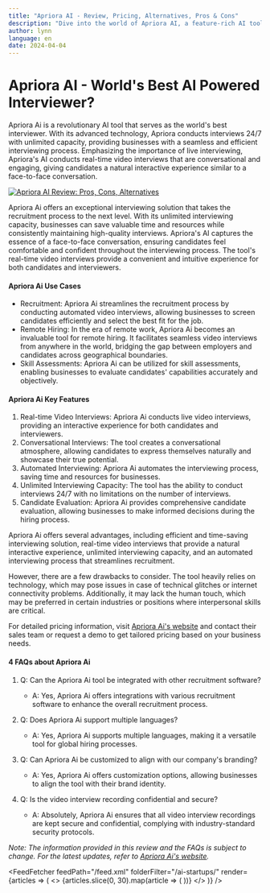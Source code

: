 ```yaml
---
title: "Apriora AI - Review, Pricing, Alternatives, Pros & Cons"
description: "Dive into the world of Apriora AI, a feature-rich AI tool. Learn about its features, pricing, and how it's making an impact. Don't miss out!"
author: lynn
language: en
date: 2024-04-04
---
```


# Apriora AI - World's Best AI Powered Interviewer?
        
Apriora Ai is a revolutionary AI tool that serves as the world's best interviewer. With its advanced technology, Apriora conducts interviews 24/7 with unlimited capacity, providing businesses with a seamless and efficient interviewing process. Emphasizing the importance of live interviewing, Apriora's AI conducts real-time video interviews that are conversational and engaging, giving candidates a natural interactive experience similar to a face-to-face conversation.


<BlogHeader />


[![Apriora AI Review: Pros, Cons, Alternatives](/ai-startups/apriora-ai.png)](https://www.apriora.ai/)



Apriora Ai offers an exceptional interviewing solution that takes the recruitment process to the next level. With its unlimited interviewing capacity, businesses can save valuable time and resources while consistently maintaining high-quality interviews. Apriora's AI captures the essence of a face-to-face conversation, ensuring candidates feel comfortable and confident throughout the interviewing process. The tool's real-time video interviews provide a convenient and intuitive experience for both candidates and interviewers.

#### Apriora Ai Use Cases

- Recruitment: Apriora Ai streamlines the recruitment process by conducting automated video interviews, allowing businesses to screen candidates efficiently and select the best fit for the job.
- Remote Hiring: In the era of remote work, Apriora Ai becomes an invaluable tool for remote hiring. It facilitates seamless video interviews from anywhere in the world, bridging the gap between employers and candidates across geographical boundaries.
- Skill Assessments: Apriora Ai can be utilized for skill assessments, enabling businesses to evaluate candidates' capabilities accurately and objectively.

#### Apriora Ai Key Features

1. Real-time Video Interviews: Apriora Ai conducts live video interviews, providing an interactive experience for both candidates and interviewers.
2. Conversational Interviews: The tool creates a conversational atmosphere, allowing candidates to express themselves naturally and showcase their true potential.
3. Automated Interviewing: Apriora Ai automates the interviewing process, saving time and resources for businesses.
4. Unlimited Interviewing Capacity: The tool has the ability to conduct interviews 24/7 with no limitations on the number of interviews.
5. Candidate Evaluation: Apriora Ai provides comprehensive candidate evaluation, allowing businesses to make informed decisions during the hiring process.

Apriora Ai offers several advantages, including efficient and time-saving interviewing solution, real-time video interviews that provide a natural interactive experience, unlimited interviewing capacity, and an automated interviewing process that streamlines recruitment.

However, there are a few drawbacks to consider. The tool heavily relies on technology, which may pose issues in case of technical glitches or internet connectivity problems. Additionally, it may lack the human touch, which may be preferred in certain industries or positions where interpersonal skills are critical.

For detailed pricing information, visit [Apriora Ai's website](https://www.apriora.ai/) and contact their sales team or request a demo to get tailored pricing based on your business needs.

#### 4 FAQs about Apriora Ai

1. Q: Can the Apriora Ai tool be integrated with other recruitment software?
   - A: Yes, Apriora Ai offers integrations with various recruitment software to enhance the overall recruitment process.

2. Q: Does Apriora Ai support multiple languages?
   - A: Yes, Apriora Ai supports multiple languages, making it a versatile tool for global hiring processes.

3. Q: Can Apriora Ai be customized to align with our company's branding?
   - A: Yes, Apriora Ai offers customization options, allowing businesses to align the tool with their brand identity.

4. Q: Is the video interview recording confidential and secure?
   - A: Absolutely, Apriora Ai ensures that all video interview recordings are kept secure and confidential, complying with industry-standard security protocols.

*Note: The information provided in this review and the FAQs is subject to change. For the latest updates, refer to [Apriora Ai's website](https://www.apriora.ai/).*


<AdComponent />


<FeedFetcher feedPath="/feed.xml" folderFilter="/ai-startups/" render={articles => (
    <>
        <Cards>
            {articles.slice(0, 30).map(article => (
                <Card key={article.link} title={article.title} href={article.link} />
            ))}
        </Cards>
    </>
)} />

